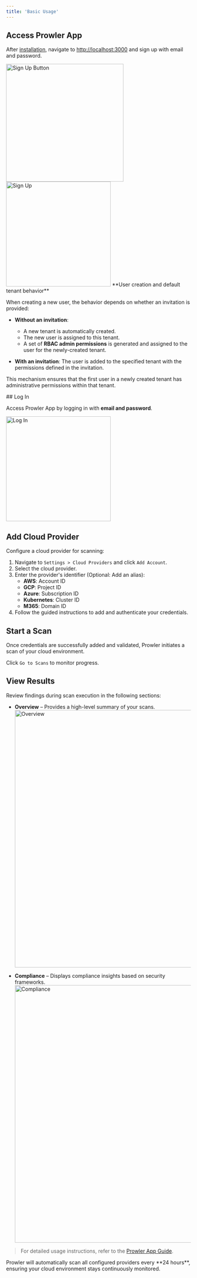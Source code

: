 ```yaml
---
title: 'Basic Usage'
---
```


## Access Prowler App

After [installation](/getting-started/installation/prowler-app), navigate to [http://localhost:3000](http://localhost:3000) and sign up with email and password.

<img src="/images/sign-up-button.png" alt="Sign Up Button" width="320" />
<img src="/images/sign-up.png" alt="Sign Up" width="285" />

<Note>
**User creation and default tenant behavior**


When creating a new user, the behavior depends on whether an invitation is provided:

- **Without an invitation**:

    - A new tenant is automatically created.
    - The new user is assigned to this tenant.
    - A set of **RBAC admin permissions** is generated and assigned to the user for the newly-created tenant.

- **With an invitation**: The user is added to the specified tenant with the permissions defined in the invitation.

This mechanism ensures that the first user in a newly created tenant has administrative permissions within that tenant.

</Note>
## Log In

Access Prowler App by logging in with **email and password**.

<img src="/images/log-in.png" alt="Log In" width="285" />

## Add Cloud Provider

Configure a cloud provider for scanning:

1. Navigate to `Settings > Cloud Providers` and click `Add Account`.
2. Select the cloud provider.
3. Enter the provider's identifier (Optional: Add an alias):
    - **AWS**: Account ID
    - **GCP**: Project ID
    - **Azure**: Subscription ID
    - **Kubernetes**: Cluster ID
    - **M365**: Domain ID
4. Follow the guided instructions to add and authenticate your credentials.

## Start a Scan

Once credentials are successfully added and validated, Prowler initiates a scan of your cloud environment.

Click `Go to Scans` to monitor progress.

## View Results

Review findings during scan execution in the following sections:

- **Overview** – Provides a high-level summary of your scans.
  <img src="/images/products/overview.png" alt="Overview" width="700" />

- **Compliance** – Displays compliance insights based on security frameworks.
  <img src="/images/compliance.png" alt="Compliance" width="700" />

> For detailed usage instructions, refer to the [Prowler App Guide](/user-guide/tutorials/prowler-app).

<Note>
Prowler will automatically scan all configured providers every **24 hours**, ensuring your cloud environment stays continuously monitored.

</Note>
